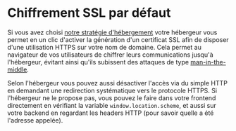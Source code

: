 # Chiffrement SSL par défaut

Si vous avez choisi [notre stratégie d'hébergement](simple-and-sovereign-cloud-provider/providers.mdx) votre hébergeur vous permet en un clic d'activer la génération d'un certificat SSL afin de disposer d'une utilisation HTTPS sur votre nom de domaine. Cela permet au navigateur de vos utilisateurs de chiffrer leurs communications jusqu'à l'hébergeur, évitant ainsi qu'ils subissent des attaques de type [man-in-the-middle](https://en.wikipedia.org/wiki/Man-in-the-middle_attack).

Selon l'hébergeur vous pouvez aussi désactiver l'accès via du simple HTTP en demandant une redirection systématique vers le protocole HTTPS. Si l'hébergeur ne le propose pas, vous pouvez le faire dans votre frontend directement en vérifiant la variable `window.location.scheme`, et aussi sur votre backend en regardant les headers HTTP (pour savoir quelle a été l'adresse appelée).
